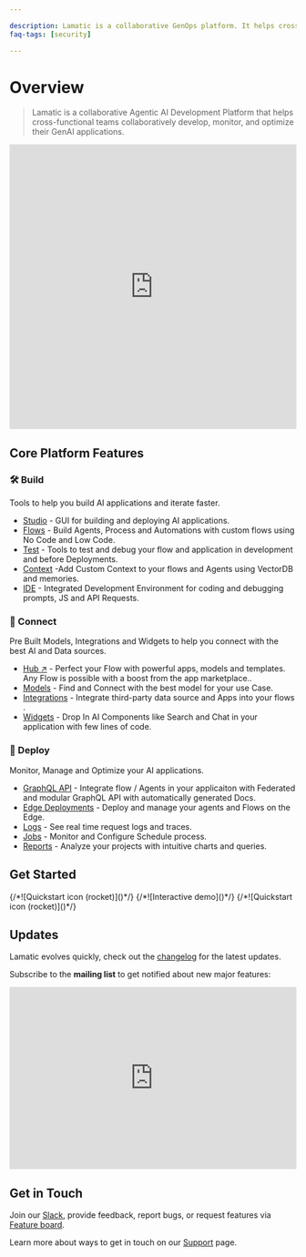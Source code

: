 ```yaml
---

description: Lamatic is a collaborative GenOps platform. It helps cross-functional product teams build and deploy GenAI faster and better.
faq-tags: [security]

---
```


# Overview

> Lamatic is a collaborative Agentic AI Development Platform that helps cross-functional teams collaboratively develop, monitor, and optimize their GenAI applications.

<iframe width="100%" height="500px" src="https://player.vimeo.com/video/1002445617?badge=0&amp;autopause=0&amp;player_id=0&amp;app_id=58479" title="Lamatic Genesis Release - 1.0.0" frameborder="0" allow="accelerometer; autoplay; clipboard-write; encrypted-media; gyroscope; picture-in-picture; web-share" referrerpolicy="strict-origin-when-cross-origin" allowfullscreen></iframe>

## Core Platform Features

### 🛠️ Build
Tools to help you build AI applications and iterate faster.

- [Studio](/docs/studio) \- GUI for building and deploying AI applications.
- [Flows](/docs/Flows) \- Build Agents, Process and Automations with custom flows using No Code and Low Code.
- [Test](/docs/Test) \- Tools to test and debug your flow and application in development and before Deployments.
- [Context](/docs/Context) \-Add Custom Context to your flows and Agents using VectorDB and memories.
- [IDE](/docs/Ide) \- Integrated Development Environment for coding and debugging prompts, JS and API Requests.

### 🧩 Connect
Pre Built Models, Integrations and Widgets to help you connect with the best AI and Data sources.
- [Hub ↗](https://hub.lamat.ai) \- Perfect your Flow with powerful apps, models and templates. Any Flow is possible with a boost from the app marketplace..
- [Models](/docs/Models) \- Find and Connect with the best model for your use Case.
- [Integrations](/docs/Integrations) \- Integrate third-party data source and Apps into your flows .
- [Widgets](/docs/widgets) \- Drop In AI Components like Search and Chat in your application with few lines of code.

### 🚀 Deploy
Monitor, Manage and Optimize your AI applications.

- [GraphQL API](/docs/GraphQL) \- Integrate flow / Agents in your applicaiton with Federated and modular GraphQL API with automatically generated Docs.
- [Edge Deployments](/docs/Edge-Deployments) \- Deploy and manage your agents and Flows on the Edge.
- [Logs](/docs/Logs) \- See real time request logs and traces.
- [Jobs](/docs/Jobs) \- Monitor and Configure Schedule process.
- [Reports](/docs/Reports) \- Analyze your projects with intuitive charts and queries.


## Get Started

<Cards num={3}>
    <Card href="/docs/get-started" title="Quickstart" image arrow>
        {/*![Quickstart icon (rocket)]()*/}
    </Card>
    <Card href="/docs/demo" title="Demo" image arrow>
        {/*![Interactive demo]()*/}
    </Card>
    <Card href="/docs/templates" title="Templates" image arrow>
        {/*![Quickstart icon (rocket)]()*/}
    </Card>
</Cards>


## Updates

Lamatic evolves quickly, check out the [changelog](/changelog) for the latest updates.

Subscribe to the **mailing list** to get notified about new major features:

<iframe
    src="https://embeds.beehiiv.com/08c99e2f-17cc-4e8a-a982-203a69f674fa"
    data-test-id="beehiiv-embed"
    width="100%"
    height="320"
    frameBorder="0"
    scrolling="no"
    style={{ borderRadius: '4px', border: '2px solid #e5e7eb', margin: '0', backgroundColor: 'transparent' }}>
</iframe>

## Get in Touch

Join our [Slack](/slack), provide feedback, report bugs, or request features via [Feature board](https://product.lamatic.ai/).

Learn more about ways to get in touch on our [Support](https://support.lamatic.ai) page.
